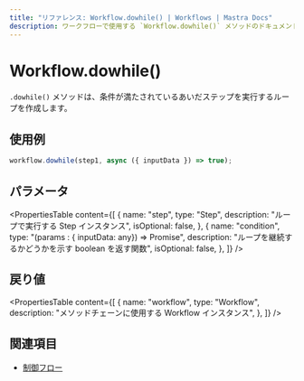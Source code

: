 ```yaml
---
title: "リファレンス: Workflow.dowhile() | Workflows | Mastra Docs"
description: ワークフローで使用する `Workflow.dowhile()` メソッドのドキュメント。条件が満たされている間、ステップを実行し続けるループを作成します。
---
```


# Workflow.dowhile()

`.dowhile()` メソッドは、条件が満たされているあいだステップを実行するループを作成します。

## 使用例

```typescript copy
workflow.dowhile(step1, async ({ inputData }) => true);
```

## パラメータ

<PropertiesTable
  content={[
    {
      name: "step",
      type: "Step",
      description: "ループで実行する Step インスタンス",
      isOptional: false,
    },
    {
      name: "condition",
      type: "(params : { inputData: any}) => Promise<boolean>",
      description:
        "ループを継続するかどうかを示す boolean を返す関数",
      isOptional: false,
    },
  ]}
/>

## 戻り値

<PropertiesTable
  content={[
    {
      name: "workflow",
      type: "Workflow",
      description: "メソッドチェーンに使用する Workflow インスタンス",
    },
  ]}
/>

## 関連項目

- [制御フロー](../../docs/workflows/control-flow.mdx)